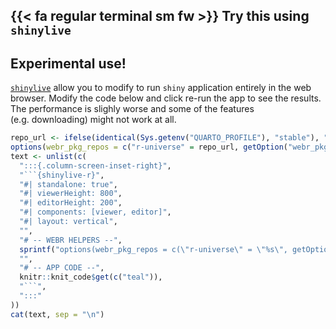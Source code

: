 <!--
This shortcode will include chunk returning WebR instance.

Global shinylive configuration is available in the `_quarto.yaml` file.
-->

## {{< fa regular terminal sm fw >}} Try this using `shinylive`

::: {.callout-warning appearance="simple" collapse="true"}
## Experimental use!

[`shinylive`](https://shiny.posit.co/py/docs/shinylive.html) allow you to modify to run `shiny` application entirely in the web browser. Modify the code below and click re-run the app to see the results.
The performance is slighly worse and some of the features (e.g. downloading) might not work at all.
:::

```r
repo_url <- ifelse(identical(Sys.getenv("QUARTO_PROFILE"), "stable"), "https://insightsengineering.r-universe.dev", "https://pharmaverse.r-universe.dev")
options(webr_pkg_repos = c("r-universe" = repo_url, getOption("webr_pkg_repos")))
text <- unlist(c(
  ":::{.column-screen-inset-right}",
  "```{shinylive-r}",
  "#| standalone: true",
  "#| viewerHeight: 800",
  "#| editorHeight: 200",
  "#| components: [viewer, editor]",
  "#| layout: vertical",
  "",
  "# -- WEBR HELPERS --",
  sprintf("options(webr_pkg_repos = c(\"r-universe\" = \"%s\", getOption(\"webr_pkg_repos\")))", repo_url),
  "",
  "# -- APP CODE --",
  knitr::knit_code$get(c("teal")),
  "```",
  ":::"
))
cat(text, sep = "\n")
```
